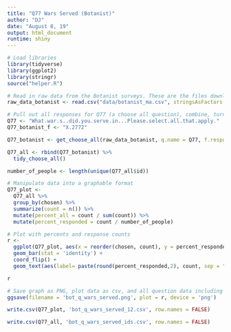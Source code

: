 ```yaml
---
title: "Q77 Wars Served (Botanist)"
author: "DJ"
date: "August 8, 19"
output: html_document
runtime: shiny
---
```


```r
# Load libraries
library(tidyverse)
library(ggplot2)
library(stringr)
source("helper.R")
```

```r
# Read in raw data from the Botanist surveys. These are the files downloaded from survey monkey saved as a .csv
raw_data_botanist <- read.csv("data/botanist_ma.csv", stringsAsFactors = FALSE)
```

```r
# Pull out all responses for Q77 (a choose all question), combine, turn into a tidy data format for further processing then determine 'question n'
Q77 <- "What.war.s..did.you.serve.in...Please.select.all.that.apply."
Q77_botanist_f <- "X.2772"

Q77_botanist <- get_choose_all(raw_data_botanist, q.name = Q77, f.response = Q77_botanist_f)

Q77_all <- rbind(Q77_botanist) %>%
  tidy_choose_all()

number_of_people <- length(unique(Q77_all$id))
```

```r
# Manipulate data into a graphable format
Q77_plot <-
  Q77_all %>%
  group_by(chosen) %>%
  summarize(count = n()) %>%
  mutate(percent_all = count / sum(count)) %>%
  mutate(percent_responded = count / number_of_people)
```

```r
# Plot with percents and response counts
r <- 
  ggplot(Q77_plot, aes(x = reorder(chosen, count), y = percent_responded)) +
  geom_bar(stat = 'identity') +
  coord_flip() +
  geom_text(aes(label= paste(round(percent_responded,2), count, sep = "***")))

r
```

```r
# Save graph as PNG, plot data as csv, and all question data including response IDs as csv (save question n and N at end of plot file as "_x.x")
ggsave(filename = 'bot_q_wars_served.png', plot = r, device = 'png')

write.csv(Q77_plot, 'bot_q_wars_served_12.csv', row.names = FALSE)

write.csv(Q77_all, 'bot_q_wars_served_ids.csv', row.names = FALSE)
```
